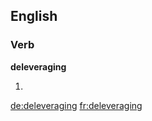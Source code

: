 ==English==

===Verb===
'''deleveraging'''

# {{present participle of|[[deleverage]]}}

[[de:deleveraging]]
[[fr:deleveraging]]